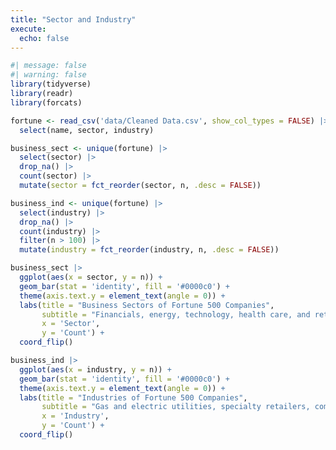 ```yaml
---
title: "Sector and Industry"
execute: 
  echo: false
---
```


```r
#| message: false
#| warning: false
library(tidyverse)
library(readr)
library(forcats)
```

```r
fortune <- read_csv('data/Cleaned Data.csv', show_col_types = FALSE) |>
  select(name, sector, industry)
```

```r
business_sect <- unique(fortune) |>
  select(sector) |>
  drop_na() |>
  count(sector) |>
  mutate(sector = fct_reorder(sector, n, .desc = FALSE))
```

```r
business_ind <- unique(fortune) |>
  select(industry) |>
  drop_na() |>
  count(industry) |>
  filter(n > 100) |>
  mutate(industry = fct_reorder(industry, n, .desc = FALSE))
```

```r
business_sect |>
  ggplot(aes(x = sector, y = n)) +
  geom_bar(stat = 'identity', fill = '#0000c0') +
  theme(axis.text.y = element_text(angle = 0)) +
  labs(title = "Business Sectors of Fortune 500 Companies",
       subtitle = "Financials, energy, technology, health care, and retailing are the most\ncommon sectors.",
       x = 'Sector',
       y = 'Count') +
  coord_flip()
```

```r
business_ind |>
  ggplot(aes(x = industry, y = n)) +
  geom_bar(stat = 'identity', fill = '#0000c0') +
  theme(axis.text.y = element_text(angle = 0)) +
  labs(title = "Industries of Fortune 500 Companies",
       subtitle = "Gas and electric utilities, specialty retailers, commercial banks,\nand chemicals are the most common industries.",
       x = 'Industry',
       y = 'Count') +
  coord_flip()
```